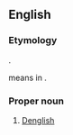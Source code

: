 ==English==

===Etymology===
{{blend|en|English|Deutsch}}.

{{m|de|Deutsch}} means {{m|de|German}} in {{etyl|de|en}}.

===Proper noun===
{{en-proper noun}}

# [[Denglish]]